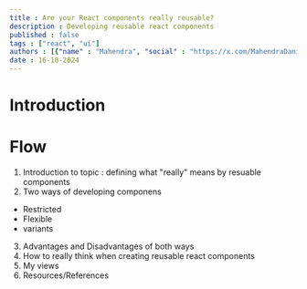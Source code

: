 ```yaml
---
title : Are your React components really reusable?
description : Developing reusable react components
published : false
tags : ["react", "ui"]
authors : [{"name" : "Mahendra", "social" : "https://x.com/MahendraDani"}]
date : 16-10-2024
---
```


# Introduction

# Flow
1. Introduction to topic : defining what "really" means by resuable components 
2. Two ways of developing componens
  - Restricted
  - Flexible
  - variants 
3. Advantages and Disadvantages of both ways 
4. How to really think when creating reusable react components
5. My views
6. Resources/References
